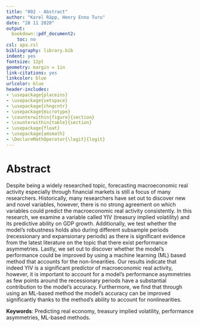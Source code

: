 ```yaml
---
title: "002 - Abstract"
author: "Karel Räpp, Henry Enno Turu"
date: "28 11 2020"
output: 
  bookdown::pdf_document2:
    toc: no
csl: apa.csl
bibliography: library.bib
indent: yes
fontsize: 12pt
geometry: margin = 1in
link-citations: yes
linkcolor: blue
urlcolor: blue
header-includes:
- \usepackage{placeins}
- \usepackage{setspace}
- \usepackage{chngcntr}
- \usepackage{microtype}
- \counterwithin{figure}{section}
- \counterwithin{table}{section}
- \usepackage{float}
- \usepackage{amsmath}
- \DeclareMathOperator{\logit}{logit}
---
```




\singlespacing

# Abstract {-}

Despite being a widely researched topic, forecasting macroeconomic real activity especially through financial markets is still a focus of many researchers. Historically, many researchers have set out to discover new and novel variables, however, there is no strong agreement on which variables could predict the macroeconomic real activity consistently. In this research, we examine a variable called YIV (treasury implied volatility) and its predictive ability on GDP growth. Additionally, we test whether the model’s robustness holds also during different subsample periods (recessionary and expansionary periods) as there is significant evidence from the latest literature on the topic that there exist performance asymmetries. Lastly, we set out to discover whether the model’s performance could be improved by using a machine learning (ML) based method that accounts for the non-linearities. Our results indicate that indeed YIV is a significant predictor of macroeconomic real activity, however, it is important to account for a model’s performance asymmetries as few points around the recessionary periods have a substantial contribution to the model’s accuracy. Furthermore, we find that through using an ML-based method the model’s accuracy can be improved significantly thanks to the method’s ability to account for nonlinearities.



\begingroup
\noindent 
**Keywords**: Predicting real economy, treasury implied volatility, performance asymmetries, ML-based methods.
\endgroup



